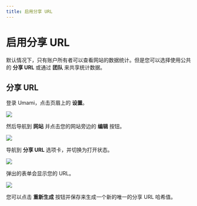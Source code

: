 ```yaml
---
title: 启用分享 URL
---
```


# 启用分享 URL

默认情况下，只有账户所有者可以查看网站的数据统计。但是您可以选择使用公共的 **分享 URL** 或通过 **团队** 来共享统计数据。

## 分享 URL

登录 Umami，点击页眉上的 **设置**。

<img src="/images/v2/navbar-settings.png" />

然后导航到 **网站** 并点击您的网站旁边的 **编辑** 按钮。

<img src="/images/v2/website-edit.png" />

导航到 **分享 URL** 选项卡，并切换为打开状态。

<img src="/images/v2/share-url.png" />

弹出的表单会显示您的 URL。

<img src="/images/v2/share-url-form.png" />

您可以点击 **重新生成** 按钮并保存来生成一个新的唯一的分享 URL 哈希值。
